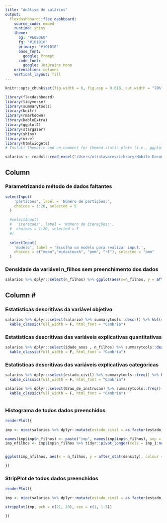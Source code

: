 ```yaml
---
title: "Análise de salários"
output: 
  flexdashboard::flex_dashboard:
    source_code: embed
    runtime: shiny
    theme:
      bg: "#E0E0E0"
      fg: "#101010" 
      primary: "#101010"
      base_font:
        google: Prompt
      code_font:
        google: JetBrains Mono
    orientation: columns
    vertical_layout: fill
---
```


```r
knitr::opts_chunk$set(fig.width = 6, fig.asp = 0.618, out.width = "70%", fig.align = "center", fig.path = 'Figs/',message = FALSE, warning = FALSE)
```

```r
library(flexdashboard)
library(tidyverse)
library(summarytools)
library(knitr)
library(rmarkdown)
library(kableExtra)
library(ggplot2)
library(stargazer)
library(shiny)
library(mice)
library(htmlwidgets)
# Install thematic and un-comment for themed static plots (i.e., ggplot2)

```

```r
salarios <- readxl::read_excel("/Users/ottotavares/Library/Mobile Documents/com~apple~CloudDocs/Documents/infnet/Estatistica_Ciencia_Dados_2024/dados_auxiliares/dados_bussab_m.xlsx")
```

## Column {.sidebar}

### Parametrizando método de dados faltantes

```r

selectInput(
    'particoes', label = 'Número de partições:',
    choices = 1:20, selected = 5
  )

  #selectInput(
  #  'iteracoes', label = 'Número de iterações:',
  #  choices = 1:20, selected = 5
  #)
  
  selectInput(
    'modelo', label = 'Escolha um modelo para realizar input:',
    choices = c("mean","midastouch", "pmm", "rf"), selected = "pmm"
  )
```

### Densidade da variável n_filhos sem preenchimento dos dados

```r
salarios %>% dplyr::select(n_filhos) %>% ggplot(aes(x=n_filhos, y = after_stat(density))) + geom_density(linetype = 2) + xlab('numero de filhos') + ylab('Densidade de Frequência') + theme_classic()
```

## Column \# {.tabset data-width="650"}

### Estatísticas descritivas da variável objetivo

```r
salarios %>% dplyr::select(salario) %>% summarytools::descr() %>% kbl(caption = "Estatísticas Descritivas da variável objetivo") %>%
  kable_classic(full_width = F, html_font = "Cambria")

```

### Estatísticas descritivas das variáveis explicativas quantitativas

```r

salarios %>% dplyr::select(idade_anos , n_filhos) %>% summarytools::descr() %>% kbl(caption = "Estatísticas Descritivas das variáveis quantitativas") %>%
  kable_classic(full_width = F, html_font = "Cambria")

```

### Estatísticas descritivas das variáveis explicativas categóricas

```r


salarios %>% dplyr::select(estado_civil) %>% summarytools::freq() %>% kbl(caption = "Estatísticas Descritivas das variáveis categóricas") %>%
  kable_classic(full_width = F, html_font = "Cambria")

salarios %>% dplyr::select(Grau_de_instrucao) %>% summarytools::freq() %>% kbl(caption = "Estatísticas Descritivas das variáveis categóricas") %>%
  kable_classic(full_width = F, html_font = "Cambria")



```

### Histograma de todos dados preenchidos

```r

renderPlot({
  
imp <- mice(salarios %>% dplyr::mutate(estado_civil = as.factor(estado_civil), Grau_de_instrucao =   as.factor(Grau_de_instrucao), regiao = as.factor(regiao)), print = FALSE, m = as.numeric(input$particoes), method = as.character(input$modelo) , seed   = 512) 

names(imp$imp$n_filhos) <- paste("imp", names(imp$imp$n_filhos), sep = "_")
imp_nfilhos <- imp$imp$n_filhos %>% tidyr::pivot_longer(cols = imp_1:ncol(imp$imp$n_filhos), values_to = "n_filhos", names_to   = "imp") %>% arrange(imp)


ggplot(imp_nfilhos, aes(x = n_filhos, y = after_stat(density), colour = imp)) + geom_density(linetype = 2) + xlab('numero de    filhos') + ylab('Densidade de Frequência') + theme_classic()

})

```

### StripPlot de todos dados preenchidos

```r

renderPlot({
  
imp <- mice(salarios %>% dplyr::mutate(estado_civil = as.factor(estado_civil), Grau_de_instrucao =   as.factor(Grau_de_instrucao), regiao = as.factor(regiao)), print = FALSE, m = as.numeric(input$particoes), method = as.character(input$modelo) , seed   = 512) 

stripplot(imp, pch = c(21, 20), cex = c(1, 1.5))

})

```
